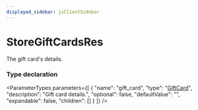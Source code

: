 ```yaml
---
displayed_sidebar: jsClientSidebar
---
```



# StoreGiftCardsRes

The gift card's details.

### Type declaration

<ParameterTypes parameters={[
  {
    "name": "gift_card",
    "type": "[GiftCard](../classes/internal.GiftCard-1.mdx)",
    "description": "Gift card details.",
    "optional": false,
    "defaultValue": "",
    "expandable": false,
    "children": []
  }
]} />
